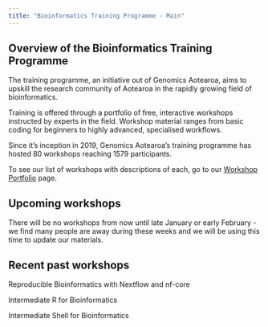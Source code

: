 ```yaml
---
title: "Bioinformatics Training Programme - Main"
---
```


## Overview of the Bioinformatics Training Programme

The training programme, an initiative out of Genomics Aotearoa, aims to upskill the research community of Aotearoa in the rapidly growing field of bioinformatics.

Training is offered through a portfolio of free, interactive workshops instructed by experts in the field. Workshop material ranges from basic coding for beginners to highly advanced, specialised workflows.

Since it's inception in 2019, Genomics Aotearoa's training programme has hosted 80 workshops reaching 1579 participants.

To see our list of workshops with descriptions of each, go to our [Workshop Portfolio](portfolio.qmd) page.



## Upcoming workshops

There will be no workshops from now until late January or early February - we find many people are away during these weeks and we will be using this time to update our materials. 

## Recent past workshops

Reproducible Bioinformatics with Nextflow and nf-core

Intermediate R for Bioinformatics

Intermediate Shell for Bioinformatics
